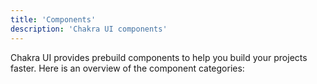 ```yaml
---
title: 'Components'
description: 'Chakra UI components'
---
```


Chakra UI provides prebuild components to help you build your projects faster.
Here is an overview of the component categories:

<FeaturesOverview />
